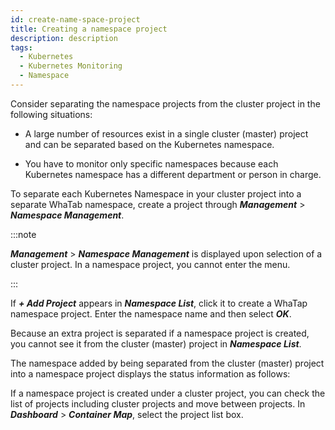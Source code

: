 ```yaml
---
id: create-name-space-project
title: Creating a namespace project
description: description
tags:
  - Kubernetes
  - Kubernetes Monitoring
  - Namespace
---
```


Consider separating the namespace projects from the cluster project in the following situations:

-   A large number of resources exist in a single cluster (master) project and can be separated based on the Kubernetes namespace.

-   You have to monitor only specific namespaces because each Kubernetes namespace has a different department or person in charge. 

To separate each Kubernetes Namespace in your cluster project into a separate WhaTab namespace, create a project through **_Management_** > **_Namespace Management_**.

<ImgLang img='whatap_kubernetes_namespace_project_mgt.png' desc='Namespace Management' />

:::note

**_Management_** > **_Namespace Management_** is displayed upon selection of a cluster project. In a namespace project, you cannot enter the menu.

:::

If **_+ Add Project_** appears in **_Namespace List_**, click it to create a WhaTap namespace project. Enter the namespace name and then select **_OK_**.

<ImgLang img='whatap_kubernetes_create_namespace_project_popup.png' desc='Creating a namespace project' />

Because an extra project is separated if a namespace project is created, you cannot see it from the cluster (master) project in **_Namespace List_**.

The namespace added by being separated from the cluster (master) project into a namespace project displays the status information as follows:

<ImgLang img='whatap_kubernetes_namespace_project_mgt_complete.png' desc='Complete creating Namespace project' />

If a namespace project is created under a cluster project, you can check the list of projects including cluster projects and move between projects. In **_Dashboard_** > **_Container Map_**, select the project list box.

<ImgLang img='whatap_kubernetes_container_map_namespace_project_list.png' desc="Container map menu's project list" />
